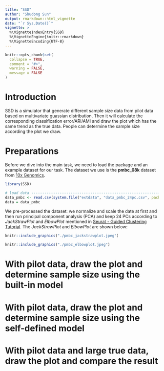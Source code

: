 ```yaml
---
title: "SSD"
author: "Shudong Sun"
output: rmarkdown::html_vignette
date: "`r Sys.Date()`"
vignette: >
  %\VignetteIndexEntry{SSD}
  %\VignetteEngine{knitr::rmarkdown}
  %\VignetteEncoding{UTF-8}
---
```


```r
knitr::opts_chunk$set(
  collapse = TRUE,
  comment = "#>",
  warning = FALSE,
  message = FALSE
)
```

# Introduction

SSD is a simulator that generate different sample size data from pilot data based on multivariate guassian distribution. Then it will calculate the corresponding classification error/ARI/AMI and draw the plot which has the same trend as the true data. People can determine the sample size according the plot we draw.



# Preparations
Before we dive into the main task, we need to load the package and an example dataset for our task. The dataset we use is the **pmbc_68k** dataset from [10x Genomics](https://www.10xgenomics.com/resources/datasets/fresh-68-k-pbm-cs-donor-a-1-standard-1-1-0).
```r
library(SSD)

# load data -----------------------------------------------------------------------------
data_pmbc <- read.csv(system.file("extdata", "data_pmbc_24pc.csv", package = "SSD"),row.names=1)
data = data_pmbc
```
We pre-processed the dataset: we normalize and scale the date at first and then run principal component analysis (PCA) and keep 24 PCs according to *JackStrawPlot* and *ElbowPlot* mentioned in [Seurat - Guided Clustering Tutorial](https://satijalab.org/seurat/articles/pbmc3k_tutorial.html). The *JackStrawPlot* and *ElbowPlot* are shown below:
```r
knitr::include_graphics("./pmbc_jackstrawplot.jpeg")
```
```r
knitr::include_graphics("./pmbc_elbowplot.jpeg")
```


# With pilot data, draw the plot and determine sample size using the built-in model





# With pilot data, draw the plot and determine sample size using the self-defined model





# With pilot data and large true data, draw the plot and compare the result
